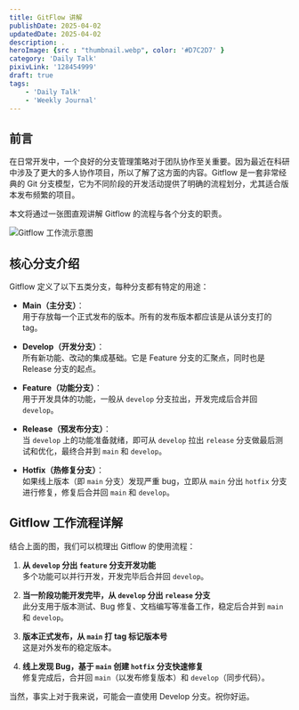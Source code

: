 ```yaml
---
title: GitFlow 讲解
publishDate: 2025-04-02
updatedDate: 2025-04-02
description: .
heroImage: {src : "thumbnail.webp", color: '#D7C2D7' }
category: 'Daily Talk'
pixivLink: '128454999'
draft: true
tags:
    - 'Daily Talk'
    - 'Weekly Journal'
---
```




## 前言

在日常开发中，一个良好的分支管理策略对于团队协作至关重要。因为最近在科研中涉及了更大的多人协作项目，所以了解了这方面的内容。Gitflow 是一套非常经典的 Git 分支模型，它为不同阶段的开发活动提供了明确的流程划分，尤其适合版本发布频繁的项目。

本文将通过一张图直观讲解 Gitflow 的流程与各个分支的职责。

![Gitflow 工作流示意图](https://pic.axi404.top/image.361qy5ucbi.webp)

## 核心分支介绍

Gitflow 定义了以下五类分支，每种分支都有特定的用途：

- **Main（主分支）**：  
  用于存放每一个正式发布的版本。所有的发布版本都应该是从该分支打的 tag。

- **Develop（开发分支）**：  
  所有新功能、改动的集成基础。它是 Feature 分支的汇聚点，同时也是 Release 分支的起点。

- **Feature（功能分支）**：  
  用于开发具体的功能，一般从 `develop` 分支拉出，开发完成后合并回 `develop`。

- **Release（预发布分支）**：  
  当 `develop` 上的功能准备就绪，即可从 `develop` 拉出 `release` 分支做最后测试和优化，最终合并到 `main` 和 `develop`。

- **Hotfix（热修复分支）**：  
  如果线上版本（即 `main` 分支）发现严重 bug，立即从 `main` 分出 `hotfix` 分支进行修复，修复后合并回 `main` 和 `develop`。

## Gitflow 工作流程详解

结合上面的图，我们可以梳理出 Gitflow 的使用流程：

<Steps>

1. **从 `develop` 分出 `feature` 分支开发功能**  
   多个功能可以并行开发，开发完毕后合并回 `develop`。

2. **当一阶段功能开发完毕，从 `develop` 分出 `release` 分支**  
   此分支用于版本测试、Bug 修复、文档编写等准备工作，稳定后合并到 `main` 和 `develop`。

3. **版本正式发布，从 `main` 打 tag 标记版本号**  
   这是对外发布的稳定版本。

4. **线上发现 Bug，基于 `main` 创建 `hotfix` 分支快速修复**  
   修复完成后，合并回 `main`（以发布修复版本）和 `develop`（同步代码）。

</Steps>

当然，事实上对于我来说，可能会一直使用 Develop 分支。祝你好运。